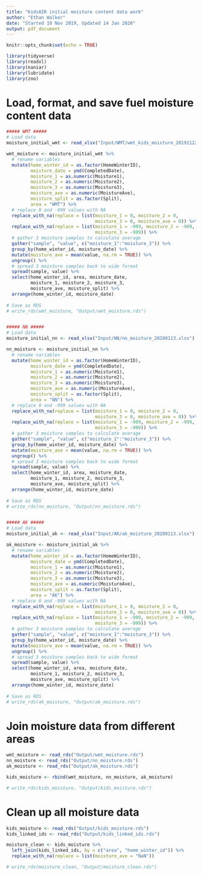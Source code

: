 ```yaml
---
title: "KidsAIR initial moisture content data work"
author: "Ethan Walker"
date: "Started 19 Nov 2019, Updated 14 Jan 2020"
output: pdf_document
---
```


```r
knitr::opts_chunk$set(echo = TRUE)
```

```r
library(tidyverse)
library(readxl)
library(naniar)
library(lubridate)
library(zoo)
```

# Load, format, and save fuel moisture content data
```r
##### WMT #####
# Load data
moisture_initial_wmt <- read_xlsx("Input/WMT/wmt_kids_moisture_20191122.xlsx")

wmt_moisture <- moisture_initial_wmt %>% 
  # rename variables
  mutate(home_winter_id = as.factor(HomeWinterID),
         moisture_date = ymd(CompletedDate),
         moisture_1 = as.numeric(Moisture1),
         moisture_2 = as.numeric(Moisture2),
         moisture_3 = as.numeric(Moisture3),
         moisture_ave = as.numeric(MoistureAve),
         moisture_split = as.factor(Split),
         area = "WMT") %>% 
  # replace 0 and -999 values with NA
  replace_with_na(replace = list(moisture_1 = 0, moisture_2 = 0,
                                 moisture_3 = 0, moisture_ave = 0)) %>% 
  replace_with_na(replace = list(moisture_1 = -999, moisture_2 = -999,
                                 moisture_3 = -999)) %>% 
  # gather 3 moisture samples to calculate average
  gather("sample", "value", c("moisture_1":"moisture_3")) %>% 
  group_by(home_winter_id, moisture_date) %>% 
  mutate(moisture_ave = mean(value, na.rm = TRUE)) %>% 
  ungroup() %>% 
  # spread 3 moisture samples back to wide format
  spread(sample, value) %>% 
  select(home_winter_id, area, moisture_date, 
         moisture_1, moisture_2, moisture_3, 
         moisture_ave, moisture_split) %>% 
  arrange(home_winter_id, moisture_date)
  
# Save as RDS 
# write_rds(wmt_moisture, "Output/wmt_moisture.rds")


##### NN #####
# Load data
moisture_initial_nn <- read_xlsx("Input/NN/nn_moisture_20200113.xlsx")

nn_moisture <- moisture_initial_nn %>% 
  # rename variables
  mutate(home_winter_id = as.factor(HomeWinterID),
         moisture_date = ymd(CompletedDate),
         moisture_1 = as.numeric(Moisture1),
         moisture_2 = as.numeric(Moisture2),
         moisture_3 = as.numeric(Moisture3),
         moisture_ave = as.numeric(MoistureAve),
         moisture_split = as.factor(Split),
         area = "NN") %>% 
  # replace 0 and -999 values with NA
  replace_with_na(replace = list(moisture_1 = 0, moisture_2 = 0,
                                 moisture_3 = 0, moisture_ave = 0)) %>% 
  replace_with_na(replace = list(moisture_1 = -999, moisture_2 = -999,
                                 moisture_3 = -999)) %>% 
  # gather 3 moisture samples to calculate average
  gather("sample", "value", c("moisture_1":"moisture_3")) %>% 
  group_by(home_winter_id, moisture_date) %>% 
  mutate(moisture_ave = mean(value, na.rm = TRUE)) %>% 
  ungroup() %>% 
  # spread 3 moisture samples back to wide format
  spread(sample, value) %>% 
  select(home_winter_id, area, moisture_date, 
         moisture_1, moisture_2, moisture_3, 
         moisture_ave, moisture_split) %>% 
  arrange(home_winter_id, moisture_date)
  
# Save as RDS 
# write_rds(nn_moisture, "Output/nn_moisture.rds")


##### AK #####
# Load data
moisture_initial_ak <- read_xlsx("Input/AK/ak_moisture_20200113.xlsx")

ak_moisture <- moisture_initial_ak %>% 
  # rename variables
  mutate(home_winter_id = as.factor(HomeWinterID),
         moisture_date = ymd(CompletedDate),
         moisture_1 = as.numeric(Moisture1),
         moisture_2 = as.numeric(Moisture2),
         moisture_3 = as.numeric(Moisture3),
         moisture_ave = as.numeric(MoistureAve),
         moisture_split = as.factor(Split),
         area = "AK") %>% 
  # replace 0 and -999 values with NA
  replace_with_na(replace = list(moisture_1 = 0, moisture_2 = 0,
                                 moisture_3 = 0, moisture_ave = 0)) %>% 
  replace_with_na(replace = list(moisture_1 = -999, moisture_2 = -999,
                                 moisture_3 = -999)) %>% 
  # gather 3 moisture samples to calculate average
  gather("sample", "value", c("moisture_1":"moisture_3")) %>% 
  group_by(home_winter_id, moisture_date) %>% 
  mutate(moisture_ave = mean(value, na.rm = TRUE)) %>% 
  ungroup() %>% 
  # spread 3 moisture samples back to wide format
  spread(sample, value) %>% 
  select(home_winter_id, area, moisture_date, 
         moisture_1, moisture_2, moisture_3, 
         moisture_ave, moisture_split) %>% 
  arrange(home_winter_id, moisture_date)
  
# Save as RDS 
# write_rds(ak_moisture, "Output/ak_moisture.rds")
```

# Join moisture data from different areas
```r
wmt_moisture <- read_rds("Output/wmt_moisture.rds")
nn_moisture <- read_rds("Output/nn_moisture.rds")
ak_moisture <- read_rds("Output/ak_moisture.rds")

kids_moisture <- rbind(wmt_moisture, nn_moisture, ak_moisture)

# write_rds(kids_moisture, "Output/kids_moisture.rds")
```

# Clean up all moisture data
```r
kids_moisture <- read_rds("Output/kids_moisture.rds")
kids_linked_ids <- read_rds("Output/kids_linked_ids.rds")

moisture_clean <- kids_moisture %>% 
  left_join(kids_linked_ids, by = c("area", "home_winter_id")) %>% 
  replace_with_na(replace = list(moisture_ave = "NaN"))

# write_rds(moisture_clean, "Output/moisture_clean.rds")
```

